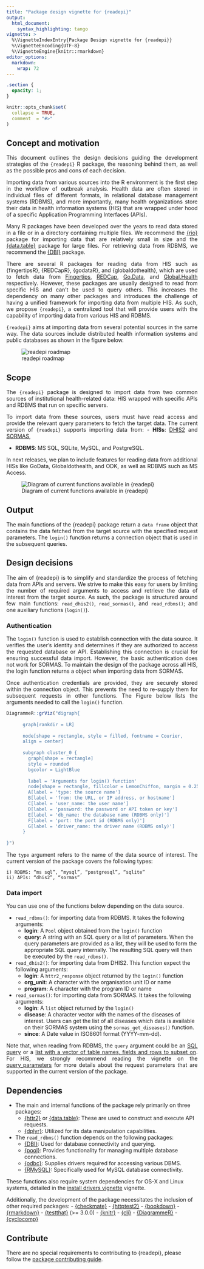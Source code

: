 ```yaml
---
title: "Package design vignette for {readepi}"
output:
  html_document:
    syntax_highlighting: tango
vignette: >
  %\VignetteIndexEntry{Package Design vignette for {readepi}}
  %\VignetteEncoding{UTF-8}
  %\VignetteEngine{knitr::rmarkdown}
editor_options: 
  markdown: 
    wrap: 72
---
```


```css
.section {
  opacity: 1;
}
```

```r
knitr::opts_chunk$set(
  collapse = TRUE,
  comment  = "#>"
)
```

## Concept and motivation

::: {style="text-align: justify;"}
This document outlines the design decisions guiding the development
strategies of the `{readepi}` R package, the reasoning behind them, as
well as the possible pros and cons of each decision.

Importing data from various sources into the R environment is the first
step in the workflow of outbreak analysis. Health data are often stored
in individual files of different formats, in relational database
management systems (RDBMS), and more importantly, many health
organizations store their data in health information systems (HIS) that
are wrapped under hood of a specific Application Programming Interfaces
(APIs).

Many R packages have been developed over the years to read data stored
in a file or in a directory containing multiple files. We recommend the
[{rio}](http://gesistsa.github.io/rio/) package for importing data that
are relatively small in size and the
[{data.table}](https://CRAN.R-project.org/package=data.table)
package for large files. For retrieving data from RDBMS, we recommend
the [{DBI}](https://dbi.r-dbi.org/) package.

There are several R packages for reading data from HIS such as
{fingertipsR}, {REDCapR}, {godataR}, and {globaldothealth}, which are
used to fetch data from [Fingertips](https://fingertips.phe.org.uk/),
[REDCap](https://projectredcap.org/software/),
[Go.Data](https://www.who.int/tools/godata), and
[Global.Health](https://global.health/) respectively. However, these
packages are usually designed to read from specific HIS and can't be
used to query others. This increases the dependency on many other
packages and introduces the challenge of having a unified framework for
importing data from multiple HIS. As such, we propose `{readepi}`, a
centralized tool that will provide users with the capability of
importing data from various HIS and RDBMS.

`{readepi}` aims at importing data from several potential sources in the
same way. The data sources include distributed health information
systems and public databases as shown in the figure below.
:::

![readepi roadmap](../man/figures/roadmap_readepi.drawio.svg)

## Scope

::: {style="text-align: justify;"}
The `{readepi}` package is designed to import data from two common
sources of institutional health-related data: HIS wrapped with specific
APIs and RDBMS that run on specific servers.

To import data from these sources, users must have read access and
provide the relevant query parameters to fetch the target data. The
current version of `{readepi}` supports importing data from: - **HISs**:
[DHIS2](https://dhis2.org/) and [SORMAS](https://sormas.org/),

-   **RDBMS**: MS SQL, SQLite, MySQL, and PostgreSQL.

In next releases, we plan to include features for reading data from
additional HISs like GoData, Globaldothealth, and ODK, as well as RDBMS
such as MS Access.
:::

![Diagram of current functions available in
{readepi}](../man/figures/readepi_design_diagram_v-0.1.0.drawio.svg)

## Output

::: {style="text-align: justify;"}
The main functions of the {readepi} package return a `data frame` object
that contains the data fetched from the target source with the specified
request parameters. The `login()` function returns a connection object
that is used in the subsequent queries.
:::

## Design decisions

::: {style="text-align: justify;"}
The aim of {readepi} is to simplify and standardize the process of
fetching data from APIs and servers. We strive to make this easy for
users by limiting the number of required arguments to access and
retrieve the data of interest from the target source. As such, the
package is structured around few main functions: `read_dhis2()`,
`read_sormas()`, and `read_rdbms()`; and one auxiliary functions
(`login()`).

### Authentication

The `login()` function is used to establish connection with the data
source. It verifies the user's identity and determines if they are
authorized to access the requested database or API. Establishing this
connection is crucial for ensuring successful data import. However, the basic
authentication does not work for SORMAS. To maintain the design of the package
across all HIS, the login function returns a <list> object when importing data from SORMAS.

Once authentication credentials are provided, they are securely stored
within the connection object. This prevents the need to re-supply them
for subsequent requests in other functions. The Figure below lists the
arguments needed to call the `login()` function.
:::

```r
DiagrammeR::grViz("digraph{
 
      graph[rankdir = LR]
  
      node[shape = rectangle, style = filled, fontname = Courier,
      align = center]
  
      subgraph cluster_0 {
        graph[shape = rectangle]
        style = rounded
        bgcolor = LightBlue
    
        label = 'Arguments for login() function'
        node[shape = rectangle, fillcolor = LemonChiffon, margin = 0.25]
        A[label = 'type: the source name']
        B[label = 'from: the URL, or IP address, or hostname']
        C[label = 'user_name: the user name']
        D[label = 'password: the password or API token or key']
        E[label = 'db_name: the database name (RDBMS only)']
        F[label = 'port: the port id (RDBMS only)']
        G[label = 'driver_name: the driver name (RDBMS only)']
      }
      
}")
```

::: {style="text-align: justify;"}
The `type` argument refers to the name of the data source of interest.
The current version of the package covers the following types:

```         
i) RDBMS: “ms sql”, “mysql”, “postgresql”, “sqlite”
ii) APIs: “dhis2”, “sormas”
```
:::

### Data import

You can use one of the functions below depending on the data source.

-   `read_rdbms()`: for importing data from RDBMS. It takes the
    following arguments:
    -   **login**: A `Pool` object obtained from the `login()` function
    -   **query**: A string with an SQL query or a list of parameters.
        When the query parameters are provided as a list, they will be
        used to form the appropriate SQL query internally. The resulting
        SQL query will then be executed by the `read_rdbms()`.
-   `read_dhis2()`: for importing data from DHIS2. This function expect
    the following arguments:
    -   **login**: A `httr2_response` object returned by the `login()`
        function
    -   **org_unit**: A character with the organisation unit ID or name
    -   **program**: A character with the program ID or name
-   `read_sormas()`: for importing data from SORMAS. It takes the
    following arguments:
    -   **login**: A `list` object returned by the `login()`
    -   **disease**: A character vector with the names of the diseases
        of interest. Users can get the list of all diseases which data
        is available on their SORMAS system using the
        `sormas_get_diseases()` function.
    -   **since**: A Date value in ISO8601 format (YYYY-mm-dd).

::: {style="text-align: justify;"}
Note that, when reading from RDBMS, the `query` argument could be an
[SQL query]{.underline} or a [list with a vector of table names, fields
and rows to subset on]{.underline}. For HIS, we strongly recommend
reading the vignette on the [query_parameters](./query_parameters.Rmd)
for more details about the request parameters that are supported in the
current version of the package.
:::

## Dependencies

-   The main and internal functions of the package rely primarily on
    three packages:
    -   [{httr2}](https://CRAN.R-project.org/package=httr2) or
        [{data.table}](https://CRAN.R-project.org/package=data.table):
        These are used to construct and execute API requests.
    -   [{dplyr}](https://CRAN.R-project.org/package=dplyr): Utilized
        for its data manipulation capabilities.
-   The `read_rdbms()` function depends on the following packages:
    -   [{DBI}](https://CRAN.R-project.org/package=DBI): Used for
        database connectivity and querying.
    -   [{pool}](https://CRAN.R-project.org/package=pool): Provides
        functionality for managing multiple database connections.
    -   [{odbc}](https://CRAN.R-project.org/package=odbc): Supplies
        drivers required for accessing various DBMS.
    -   [{RMySQL}](https://CRAN.R-project.org/package=RMySQL):
        Specifically used for MySQL database connectivity.

These functions also require system dependencies for OS-X and Linux
systems, detailed in the [install drivers
vignette](./install_drivers.Rmd) vignette.

Additionally, the development of the package necessitates the inclusion
of other required packages: -
[{checkmate}](https://CRAN.R-project.org/package=checkmate) -
[{httptest2}](https://CRAN.R-project.org/package=httptest2) -
[{bookdown}](https://CRAN.R-project.org/package=bookdown) -
[{rmarkdown}](https://CRAN.R-project.org/package=rmarkdown) -
[{testthat}](https://CRAN.R-project.org/package=testthat) (\>= 3.0.0) -
[{knitr}](https://CRAN.R-project.org/package=knitr) -
[{cli}](https://CRAN.R-project.org/package=cli) -
[{DiagrammeR}](https://CRAN.R-project.org/package=DiagrammeR) -
[{cyclocomp}](https://CRAN.R-project.org/package=cyclocomp)

## Contribute

There are no special requirements to contributing to {readepi}, please
follow the [package contributing
guide](https://github.com/epiverse-trace/.github/blob/main/CONTRIBUTING.md).
